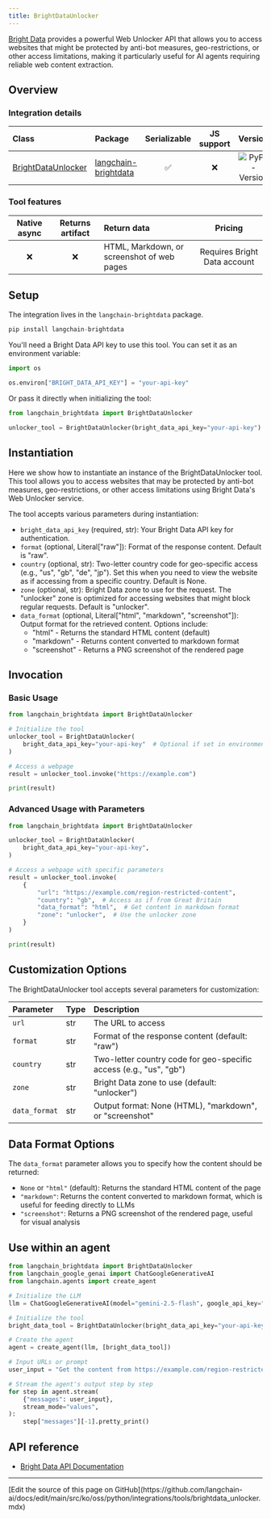 ```yaml
---
title: BrightDataUnlocker
---
```


[Bright Data](https://brightdata.com/) provides a powerful Web Unlocker API that allows you to access websites that might be protected by anti-bot measures, geo-restrictions, or other access limitations, making it particularly useful for AI agents requiring reliable web content extraction.

## Overview

### Integration details

|Class|Package|Serializable|JS support|Version|
|:--|:--|:-:|:-:|:-:|
|[BrightDataUnlocker](https://pypi.org/project/langchain-brightdata/)|[langchain-brightdata](https://pypi.org/project/langchain-brightdata/)|✅|❌|![PyPI - Version](https://img.shields.io/pypi/v/langchain-brightdata?style=flat-square&label=%20)|

### Tool features

|Native async|Returns artifact|Return data|Pricing|
|:-:|:-:|:--|:-:|
|❌|❌|HTML, Markdown, or screenshot of web pages|Requires Bright Data account|

## Setup

The integration lives in the `langchain-brightdata` package.

```python
pip install langchain-brightdata
```

You'll need a Bright Data API key to use this tool. You can set it as an environment variable:

```python
import os

os.environ["BRIGHT_DATA_API_KEY"] = "your-api-key"
```

Or pass it directly when initializing the tool:

```python
from langchain_brightdata import BrightDataUnlocker

unlocker_tool = BrightDataUnlocker(bright_data_api_key="your-api-key")
```

## Instantiation

Here we show how to instantiate an instance of the BrightDataUnlocker tool. This tool allows you to access websites that may be protected by anti-bot measures, geo-restrictions, or other access limitations using Bright Data's Web Unlocker service.

The tool accepts various parameters during instantiation:

- `bright_data_api_key` (required, str): Your Bright Data API key for authentication.
- `format` (optional, Literal["raw"]): Format of the response content. Default is "raw".
- `country` (optional, str): Two-letter country code for geo-specific access (e.g., "us", "gb", "de", "jp"). Set this when you need to view the website as if accessing from a specific country. Default is None.
- `zone` (optional, str): Bright Data zone to use for the request. The "unlocker" zone is optimized for accessing websites that might block regular requests. Default is "unlocker".
- `data_format` (optional, Literal["html", "markdown", "screenshot"]): Output format for the retrieved content. Options include:
  - "html" - Returns the standard HTML content (default)
  - "markdown" - Returns content converted to markdown format
  - "screenshot" - Returns a PNG screenshot of the rendered page

## Invocation

### Basic Usage

```python
from langchain_brightdata import BrightDataUnlocker

# Initialize the tool
unlocker_tool = BrightDataUnlocker(
    bright_data_api_key="your-api-key"  # Optional if set in environment variables
)

# Access a webpage
result = unlocker_tool.invoke("https://example.com")

print(result)
```

### Advanced Usage with Parameters

```python
from langchain_brightdata import BrightDataUnlocker

unlocker_tool = BrightDataUnlocker(
    bright_data_api_key="your-api-key",
)

# Access a webpage with specific parameters
result = unlocker_tool.invoke(
    {
        "url": "https://example.com/region-restricted-content",
        "country": "gb",  # Access as if from Great Britain
        "data_format": "html",  # Get content in markdown format
        "zone": "unlocker",  # Use the unlocker zone
    }
)

print(result)
```

## Customization Options

The BrightDataUnlocker tool accepts several parameters for customization:

|Parameter|Type|Description|
|:--|:--|:--|
|`url`|str|The URL to access|
|`format`|str|Format of the response content (default: "raw")|
|`country`|str|Two-letter country code for geo-specific access (e.g., "us", "gb")|
|`zone`|str|Bright Data zone to use (default: "unlocker")|
|`data_format`|str|Output format: None (HTML), "markdown", or "screenshot"|

## Data Format Options

The `data_format` parameter allows you to specify how the content should be returned:

- `None` or `"html"` (default): Returns the standard HTML content of the page
- `"markdown"`: Returns the content converted to markdown format, which is useful for feeding directly to LLMs
- `"screenshot"`: Returns a PNG screenshot of the rendered page, useful for visual analysis

## Use within an agent

```python
from langchain_brightdata import BrightDataUnlocker
from langchain_google_genai import ChatGoogleGenerativeAI
from langchain.agents import create_agent

# Initialize the LLM
llm = ChatGoogleGenerativeAI(model="gemini-2.5-flash", google_api_key="your-api-key")

# Initialize the tool
bright_data_tool = BrightDataUnlocker(bright_data_api_key="your-api-key")

# Create the agent
agent = create_agent(llm, [bright_data_tool])

# Input URLs or prompt
user_input = "Get the content from https://example.com/region-restricted-page - access it from GB"

# Stream the agent's output step by step
for step in agent.stream(
    {"messages": user_input},
    stream_mode="values",
):
    step["messages"][-1].pretty_print()
```

## API reference

- [Bright Data API Documentation](https://docs.brightdata.com/scraping-automation/web-unlocker/introduction)

---

<Callout icon="pen-to-square" iconType="regular">
  [Edit the source of this page on GitHub](https://github.com/langchain-ai/docs/edit/main/src/ko/oss/python/integrations/tools/brightdata_unlocker.mdx)
</Callout>
